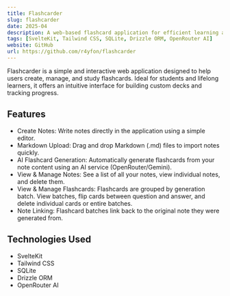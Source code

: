 ```yaml
---
title: Flashcarder
slug: flashcarder
date: 2025-04
description: A web-based flashcard application for efficient learning and memorisation.
tags: [SvelteKit, Tailwind CSS, SQLite, Drizzle ORM, OpenRouter AI]
website: GitHub
url: https://github.com/r4yfon/flashcarder
---
```


Flashcarder is a simple and interactive web application designed to help users create, manage, and study flashcards. Ideal for students and lifelong learners, it offers an intuitive interface for building custom decks and tracking progress.

## Features

- Create Notes: Write notes directly in the application using a simple editor.
- Markdown Upload: Drag and drop Markdown (.md) files to import notes quickly.
- AI Flashcard Generation: Automatically generate flashcards from your note content using an AI service (OpenRouter/Gemini).
- View & Manage Notes: See a list of all your notes, view individual notes, and delete them.
- View & Manage Flashcards: Flashcards are grouped by generation batch. View batches, flip cards between question and answer, and delete individual cards or entire batches.
- Note Linking: Flashcard batches link back to the original note they were generated from.

## Technologies Used

- SvelteKit
- Tailwind CSS
- SQLite
- Drizzle ORM
- OpenRouter AI
